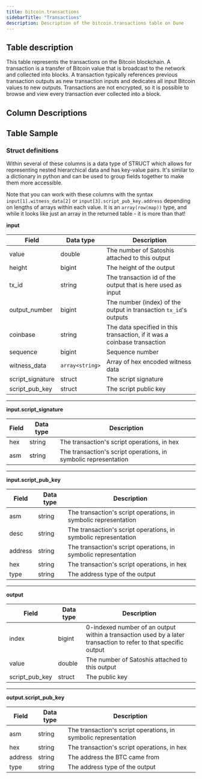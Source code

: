```yaml
---
title: bitcoin.transactions
sidebarTitle: "Transactions"
description: Description of the bitcoin.transactions table on Dune
---
```


## Table description

This table represents the transactions on the Bitcoin blockchain. A transaction is a transfer of Bitcoin value that is broadcast to the network and collected into blocks. A transaction typically references previous transaction outputs as new transaction inputs and dedicates all input Bitcoin values to new outputs. Transactions are not encrypted, so it is possible to browse and view every transaction ever collected into a block.

## Column Descriptions


<ColumnDescriptions tableSchema="bitcoin" tableName="transactions" />

## Table Sample


<TableSample tableSchema="bitcoin" tableName="transactions" />

### Struct definitions

Within several of these columns is a data type of STRUCT which allows for representing nested hierarchical data and has key-value pairs. It's similar to a dictionary in python and can be used to group fields together to make them more accessible.

Note that you can work with these columns with the syntax `input[1].witness_data[2]` or `input[3].script_pub_key.address` depending on lengths of arrays within each value. It is an `array(row(map))` type, and while it looks like just an array in the returned table - it is more than that!

**input**

| Field   | Data type | Description  |
|-------------------|------|-----------------------------------------------------------------------------------------------------------------------------------------|
|value        |double|The number of Satoshis attached to this output                                                                                           |
|height       |bigint|The height of the output                                                                                                                 |
|tx_id        |string|The transaction id of the output that is here used as input                                                                              |
|output_number|bigint|The number (index) of the output in transaction `tx_id`'s outputs                                                                        |
|coinbase     |string|The data specified in this transaction, if it was a coinbase transaction                                                                 |
|sequence     |bigint|Sequence number                                                                                                                          |
|witness_data |`array<string>`|Array of hex encoded witness data                                                                                                        |
|script_signature|struct|The script signature                                                                                                                     |
|script_pub_key|struct|The script public key                                                                                                                    |

***

**input.script_signature**

| Field   | Data type | Description  |
|---------|-----------|--------------|
|hex|string|The transaction's script operations, in hex                                                                                              |
|asm|string|The transaction's script operations, in symbolic representation                                                                          |

***

**input.script_pub_key**

| Field   | Data type | Description  |
|---------|-----------|--------------|
|asm|string|The transaction's script operations, in symbolic representation                                                                          |
|desc|string|The transaction's script operations, in symbolic representation                                                                          |
|address|string|The transaction's script operations, in symbolic representation                                                                          |
|hex|string|The transaction's script operations, in hex                                                                                              |
|type|string|The address type of the output                                                                                                           |

***

**output**

| Field   | Data type | Description  |
|-------------------|------|-----------------------------------------------------------------------------------------------------------------------------------------|
|index       |bigint|0-indexed number of an output within a transaction used by a later transaction to refer to that specific output                          |
|value       |double|The number of Satoshis attached to this output                                                                                           |
|script_pub_key|struct|The public key                                                                                                                           |

***

**output.script_pub_key**

| Field   | Data type | Description  |
| ------- | --------- | -------------|
|asm|string|The transaction's script operations, in symbolic representation                                                                          |
|hex|string|The transaction's script operations, in hex                                                                                              |
|address|string|The address the BTC came from                                                                                                            |
|type|string|The address type of the output                                                                                                           |
